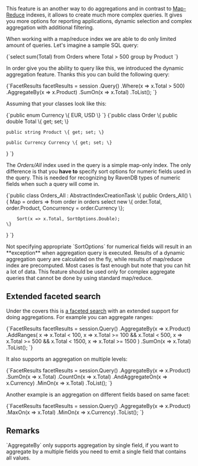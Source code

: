 
This feature is an another way to do aggregations and in contrast to [Map-Reduce](../../indexes/map-reduce-indexes.mdx) indexes, it allows to create much more complex queries. It gives you more options for reporting applications, dynamic selection and complex aggregation with additional filtering. 

When working with a map/reduce index we are able to do only limited amount of queries. Let's imagine a sample SQL query:

<TabItem value="csharp" label="csharp">
<CodeBlock language="csharp">
{`select sum(Total) from Orders where Total > 500 group by Product
`}
</CodeBlock>
</TabItem>

In order give you the ability to query like this, we introduced the dynamic aggregation feature. Thanks this you can build the following query:

<TabItem value="dynamic_aggregation_1" label="dynamic_aggregation_1">
<CodeBlock language="csharp">
{`FacetResults facetResults = session
	.Query<Order, Orders_All>()
	.Where(x => x.Total > 500)
	.AggregateBy(x => x.Product)
		.SumOn(x => x.Total)
	.ToList();
`}
</CodeBlock>
</TabItem>

Assuming that your classes look like this:

<TabItem value="currency" label="currency">
<CodeBlock language="csharp">
{`public enum Currency
\{
	EUR,
	USD
\}
`}
</CodeBlock>
</TabItem>

<TabItem value="order" label="order">
<CodeBlock language="csharp">
{`public class Order
\{
	public double Total \{ get; set; \}

	public string Product \{ get; set; \}

	public Currency Currency \{ get; set; \}
\}
`}
</CodeBlock>
</TabItem>

The _Orders/All_ index used in the query is a simple map-only index. The only difference is that you **have to** specify sort options for numeric fields used in the query. This is needed for recognizing by RavenDB types of numeric fields when such a query will come in.

<TabItem value="dynamic_aggregation_index_def" label="dynamic_aggregation_index_def">
<CodeBlock language="csharp">
{`public class Orders_All : AbstractIndexCreationTask<Order>
\{
	public Orders_All()
	\{
		Map = orders => from order in orders
				select new
				\{
					order.Total,
					order.Product,
					Concurrency = order.Currency
				\};

		Sort(x => x.Total, SortOptions.Double);
	\}
\}
`}
</CodeBlock>
</TabItem>

<Admonition type="warning" title="">
Not specifying appropriate `SortOptions` for numerical fields will result in an **exception** when aggregation query is executed.
</Admonition>

<Admonition type="note" title="">
Results of a dynamic aggregation query are calculated on the fly, while results of map/reduce index are precomputed. Most cases is fast enough but note that you can hit a lot of data. This feature should be used only for complex aggregate queries that cannot be done by using standard map/reduce.
</Admonition>

## Extended faceted search

Under the covers this is [a faceted search](../../indexes/querying/faceted-search.mdx) with an extended support for doing aggregations. For example you can aggregate ranges:

<TabItem value="dynamic_aggregation_range" label="dynamic_aggregation_range">
<CodeBlock language="csharp">
{`FacetResults facetResults = session.Query<Order, Orders_All>()
				.AggregateBy(x => x.Product)
				.AddRanges(
					x => x.Total < 100,
					x => x.Total >= 100 && x.Total < 500,
					x => x.Total >= 500 && x.Total < 1500,
					x => x.Total >= 1500
				)
				.SumOn(x => x.Total)
				.ToList();
`}
</CodeBlock>
</TabItem>

It also supports an aggregation on multiple levels:

<TabItem value="dynamic_aggregation_multiple_items" label="dynamic_aggregation_multiple_items">
<CodeBlock language="csharp">
{`FacetResults facetResults = session.Query<Order, Orders_All>()
				.AggregateBy(x => x.Product)
					.SumOn(x => x.Total)
					.CountOn(x => x.Total)
				.AndAggregateOn(x => x.Currency)
					.MinOn(x => x.Total)
				.ToList();
`}
</CodeBlock>
</TabItem>

Another example is an aggregation on different fields based on same facet:

<TabItem value="dynamic_aggregation_different_fieldss" label="dynamic_aggregation_different_fieldss">
<CodeBlock language="csharp">
{`FacetResults facetResults = session.Query<Order, Orders_All>()
				.AggregateBy(x => x.Product)
					.MaxOn(x => x.Total)
					.MinOn(x => x.Currency)
				.ToList();
`}
</CodeBlock>
</TabItem>

## Remarks

<Admonition type="warning" title="">
`AggregateBy` only supports aggregation by single field, if you want to aggregate by a multiple fields you need to emit a single field that contains all values.
</Admonition>


